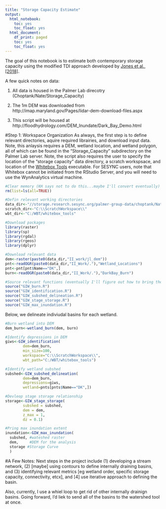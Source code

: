 ```yaml
---
title: "Storage Capacity Estimate"
output:
  html_notebook:
    toc: yes
    toc_float: yes
  html_document:
    df_print: paged
    toc: yes
    toc_float: yes
---
```


The goal of this notebook is to estimate both contemporary storage capacity using the modified TDI approach developed by [Jones et al., [2018]](https://doi.org/10.1002/hyp.11405).  

A few quick notes on data:

1) All data is housed in the Palmer Lab direcotry (Choptank/Nate/Storage_Capacity)

2) The 1m DEM was downloaded from http://imap.maryland.gov/Pages/lidar-dem-download-files.aspx

3) This script will be housed at http://floodhydrology.com/DEM_Inundate/Dark_Bay_Demo.html

#Step 1: Workspace Organization
As always, the first step is to define relevant directories, aquire required librairies, and download input data. Note, this anlaysis requires a DEM, wetland location, and wetland polygon, all of which can be found in the "Storage_Capacity" subdirectory on the Palmer Lab server. Note, the script also requires the user to specify the location of the "storage capacity" data directory, a scratch workspsace, and location of the [Whitebox Tools](http://www.uoguelph.ca/~hydrogeo/WhiteboxTools/index.html) executable. For SESYNC users, note that Whitebox cannot be initiated from the RStudio Server, and you will need to use the WynAnalytics virtual machine.

```r
#Clear memory (KH says not to do this...maybe I'll convert eventually)
rm(list=ls(all=TRUE))

#Defin relevant working directories
data_dir<-"//storage.research.sesync.org/palmer-group-data/choptank/Nate/Storage_Capacity/"
scratch_dir<-"C:\\ScratchWorkspace\\"
wbt_dir<-"C:/WBT/whitebox_tools"

#Download packages 
library(raster)
library(sp)
library(rgdal)
library(rgeos)
library(dplyr)

#Download relevant data 
dem<-raster(paste0(data_dir,"II_work/jl_dem"))
pnt<-readOGR(paste0(data_dir,"II_Work/."),"Wetland_Locations")
pnt<-pnt[pnt$Name=="DK",]
burn<-readOGR(paste0(data_dir,"II_Work/."),"DarkBay_Burn")

#Source relevant functions (eventually I'll figure out how to bring these in as a package...)
source("GIW_burn.R")
source("GIW_identification.R")
source("GIW_subshed_delineation.R")
source("GIW_stage_storage.R")
source("GIW_max_inundation.R")

```



Below, we delineate indiviudal basins for each wetland. 

```r
#Burn wetland into DEM
dem_burn<-wetland_burn(dem, burn)

#Identify depressions in DEM
giws<-GIW_identification(
        dem=dem_burn, 
        min_size=100, 
        workspace="C:\\ScratchWorkspace\\", 
        wbt_path="C:/WBT/whitebox_tools")

#Identify wetland subshed
subshed<-GIW_subshed_delineation(
        dem=dem_burn, 
        depressions=giws, 
        wetland=pnts[pnts$Name=="DK",])

#Devleop stage storage relationship
storage<-GIW_stage_storage(
        subshed = subshed, 
        dem = dem,
        z_max = 1,
        dz = 0.1)

#Pring max inundation extent
inundation<-GIW_max_inundation(
  subshed, #wateshed raster
  dem,     #DEM for the analysis
  storage #Storage Curve 
  )

```










#A Few Notes:
Next steps in the project include (1) developing a stream network, (2) [maybe] using contours to define internally draining basins, and (3) identifying relevant metrics [eg wetland order, specific storage capacity, connectivity, etcx], and [4] use iterative approach to defining the basin.  

Also, currently, I use a whiel loop to get rid of other internally drainign basins.  Going forward, I'd liek to send all of the basins to the watershed tool at once. 